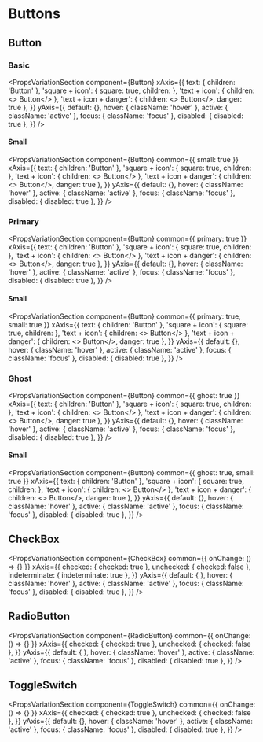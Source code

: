 

<Meta title='Buttons|Overview' />

# Buttons

## Button

### Basic

<PropsVariationSection
  component={Button}
  xAxis={{
    text: { children: 'Button' },
    'square + icon': { square: true, children: <Icon name='circled-arrow-down' /> },
    'text + icon': { children: <><Icon name='circled-arrow-down' /> Button</> },
    'text + icon + danger': { children: <><Icon name='circled-arrow-down' /> Button</>, danger: true },
  }}
  yAxis={{
    default: {},
    hover: { className: 'hover' },
    active: { className: 'active' },
    focus: { className: 'focus' },
    disabled: { disabled: true },
  }}
/>

#### Small

<PropsVariationSection
  component={Button}
  common={{ small: true }}
  xAxis={{
    text: { children: 'Button' },
    'square + icon': { square: true, children: <Icon name='circled-arrow-down' /> },
    'text + icon': { children: <><Icon name='circled-arrow-down' /> Button</> },
    'text + icon + danger': { children: <><Icon name='circled-arrow-down' /> Button</>, danger: true },
  }}
  yAxis={{
    default: {},
    hover: { className: 'hover' },
    active: { className: 'active' },
    focus: { className: 'focus' },
    disabled: { disabled: true },
  }}
/>

### Primary

<PropsVariationSection
  component={Button}
  common={{ primary: true }}
  xAxis={{
    text: { children: 'Button' },
    'square + icon': { square: true, children: <Icon name='circled-arrow-down' /> },
    'text + icon': { children: <><Icon name='circled-arrow-down' /> Button</> },
    'text + icon + danger': { children: <><Icon name='circled-arrow-down' /> Button</>, danger: true },
  }}
  yAxis={{
    default: {},
    hover: { className: 'hover' },
    active: { className: 'active' },
    focus: { className: 'focus' },
    disabled: { disabled: true },
  }}
/>

#### Small

<PropsVariationSection
  component={Button}
  common={{ primary: true, small: true }}
  xAxis={{
    text: { children: 'Button' },
    'square + icon': { square: true, children: <Icon name='circled-arrow-down' /> },
    'text + icon': { children: <><Icon name='circled-arrow-down' /> Button</> },
    'text + icon + danger': { children: <><Icon name='circled-arrow-down' /> Button</>, danger: true },
  }}
  yAxis={{
    default: {},
    hover: { className: 'hover' },
    active: { className: 'active' },
    focus: { className: 'focus' },
    disabled: { disabled: true },
  }}
/>

### Ghost

<PropsVariationSection
  component={Button}
  common={{ ghost: true }}
  xAxis={{
    text: { children: 'Button' },
    'square + icon': { square: true, children: <Icon name='circled-arrow-down' /> },
    'text + icon': { children: <><Icon name='circled-arrow-down' /> Button</> },
    'text + icon + danger': { children: <><Icon name='circled-arrow-down' /> Button</>, danger: true },
  }}
  yAxis={{
    default: {},
    hover: { className: 'hover' },
    active: { className: 'active' },
    focus: { className: 'focus' },
    disabled: { disabled: true },
  }}
/>

#### Small

<PropsVariationSection
  component={Button}
  common={{ ghost: true, small: true }}
  xAxis={{
    text: { children: 'Button' },
    'square + icon': { square: true, children: <Icon name='circled-arrow-down' /> },
    'text + icon': { children: <><Icon name='circled-arrow-down' /> Button</> },
    'text + icon + danger': { children: <><Icon name='circled-arrow-down' /> Button</>, danger: true },
  }}
  yAxis={{
    default: {},
    hover: { className: 'hover' },
    active: { className: 'active' },
    focus: { className: 'focus' },
    disabled: { disabled: true },
  }}
/>

## CheckBox

<PropsVariationSection
  component={CheckBox}
  common={{ onChange: () => {} }}
  xAxis={{
    checked: { checked: true },
    unchecked: { checked: false },
    indeterminate: { indeterminate: true },
  }}
  yAxis={{
    default: { },
    hover: { className: 'hover' },
    active: { className: 'active' },
    focus: { className: 'focus' },
    disabled: { disabled: true },
  }}
/>

## RadioButton

<PropsVariationSection
  component={RadioButton}
  common={{ onChange: () => {} }}
  xAxis={{
    checked: { checked: true },
    unchecked: { checked: false },
  }}
  yAxis={{
    default: { },
    hover: { className: 'hover' },
    active: { className: 'active' },
    focus: { className: 'focus' },
    disabled: { disabled: true },
  }}
/>

## ToggleSwitch

<PropsVariationSection
  component={ToggleSwitch}
  common={{ onChange: () => {} }}
  xAxis={{
    checked: { checked: true },
    unchecked: { checked: false },
  }}
  yAxis={{
    default: {},
    hover: { className: 'hover' },
    active: { className: 'active' },
    focus: { className: 'focus' },
    disabled: { disabled: true },
  }}
/>

